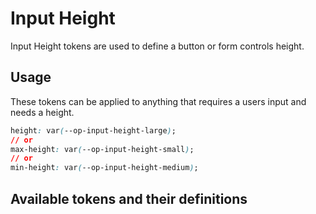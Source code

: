 
<Meta title="Tokens/Input/Input Height" />

# Input Height

Input Height tokens are used to define a button or form controls height.

## Usage

These tokens can be applied to anything that requires a users input and needs a height.

```css
height: var(--op-input-height-large);
// or
max-height: var(--op-input-height-small);
// or
min-height: var(--op-input-height-medium);
```

## Available tokens and their definitions

<DesignTokenDocBlock categoryName="Input Heights" viewType="card" />
